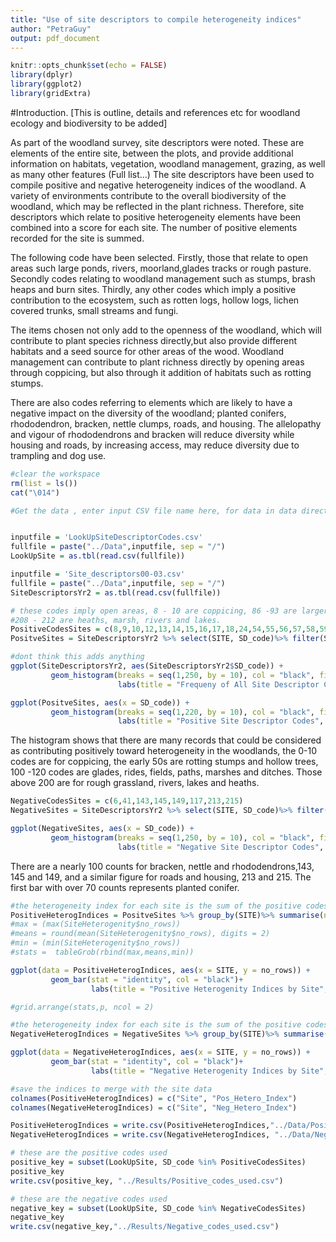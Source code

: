 ```yaml
---
title: "Use of site descriptors to compile heterogeneity indices"
author: "PetraGuy"
output: pdf_document
---
```


```r
knitr::opts_chunk$set(echo = FALSE)
library(dplyr)
library(ggplot2)
library(gridExtra)
```

#Introduction.
[This is outline, details and references etc for woodland ecology and biodiversity to be added]

As part of the woodland survey, site descriptors were noted. These are elements of the entire site, between the plots, and provide additional information on habitats, vegetation, woodland management, grazing, as well as many other features (Full list...) The site descriptors have been used to compile positive and negative heterogeneity indices of the woodland. A variety of environments contribute to the overall biodiversity of the woodland, which may be reflected in the plant richness. Therefore, site descriptors which relate to positive heterogeneity elements have been combined into a score for each site. The number of positive elements recorded for the site is summed.

The following code have been selected. Firstly, those that relate to open areas such large ponds, rivers, moorland,glades tracks or rough pasture.  Secondly codes relating to woodland management such as stumps, brash heaps and burn sites.  Thirdly, any other codes which imply a positive contribution to the ecosystem, such as rotten logs, hollow logs, lichen covered trunks, small streams and fungi.

The items chosen not only add to the openness of the woodland, which will contribute to plant species richness directly,but also provide different habitats and a seed source for other areas of the wood. Woodland management can contribute to plant richness directly by opening areas through coppicing, but also through it addition of habitats such as rotting stumps. 

There are also codes referring to elements which are likely to have a negative impact on the diversity of the woodland; planted conifers, rhododendron, bracken, nettle clumps, roads, and housing. The allelopathy and vigour of rhododendrons and bracken will reduce diversity while housing and roads, by increasing access, may reduce diversity due to trampling and dog use. 

```r
#clear the workspace
rm(list = ls())
cat("\014")
```

```r
#Get the data , enter input CSV file name here, for data in data directory


inputfile = 'LookUpSiteDescriptorCodes.csv'
fullfile = paste("../Data",inputfile, sep = "/")
LookUpSite = as.tbl(read.csv(fullfile))

inputfile = 'Site_descriptors00-03.csv'
fullfile = paste("../Data",inputfile, sep = "/")
SiteDescriptorsYr2 = as.tbl(read.csv(fullfile))


```



```r
# these codes imply open areas, 8 - 10 are coppicing, 86 -93 are larger water features, 105-117 are glades and tracks
#208 - 212 are heaths, marsh, rivers and lakes.
PositiveCodesSites = c(8,9,10,12,13,14,15,16,17,18,24,54,55,56,57,58,59,61,62,63,64,65,86,87,88,89,90,91,92,93,105,106,107,108,109,110,111,112,113,114,115,116,150,151,152,153,157,158,208,209,210,211,212)
PositveSites = SiteDescriptorsYr2 %>% select(SITE, SD_code)%>% filter(SD_code %in% PositiveCodesSites)
```


```r
#dont think this adds anything
ggplot(SiteDescriptorsYr2, aes(SiteDescriptorsYr2$SD_code)) +
         geom_histogram(breaks = seq(1,250, by = 10), col = "black", fill = "green")+
                        labs(title = "Frequeny of All Site Descriptor Codes", x = "Site descriptor code", y = "Count")
```


```r
ggplot(PositveSites, aes(x = SD_code)) +
         geom_histogram(breaks = seq(1,220, by = 10), col = "black", fill = "green")+
                        labs(title = "Positive Site Descriptor Codes", x = "Site descriptor code", y = "Count in data")
```
The histogram shows that there are many records that could be considered as contributing positively toward heterogeneity in the woodlands, the 0-10 codes are for coppicing, the early 50s are rotting stumps and hollow trees, 100 -120 codes are glades, rides, fields, paths, marshes and ditches. Those above 200 are for rough grassland, rivers, lakes and heaths.


```r
NegativeCodesSites = c(6,41,143,145,149,117,213,215)
NegativeSites = SiteDescriptorsYr2 %>% select(SITE, SD_code)%>% filter(SD_code %in% NegativeCodesSites)
```


```r
ggplot(NegativeSites, aes(x = SD_code)) +
         geom_histogram(breaks = seq(1,250, by = 10), col = "black", fill = "green")+
                        labs(title = "Negative Site Descriptor Codes", x = "SD code", y = "Count in data")
```

There are a nearly 100 counts for bracken, nettle and rhododendrons,143, 145 and 149, and a similar figure for roads and housing, 213 and 215. The first bar with over 70 counts represents planted conifer.

```r
#the heterogeneity index for each site is the sum of the positive codes
PositiveHeterogIndices = PositveSites %>% group_by(SITE)%>% summarise(no_rows = length(SITE))
#max = (max(SiteHeterogenity$no_rows))
#means = round(mean(SiteHeterogenity$no_rows), digits = 2)
#min = (min(SiteHeterogenity$no_rows))
#stats =  tableGrob(rbind(max,means,min))

ggplot(data = PositiveHeterogIndices, aes(x = SITE, y = no_rows)) +
         geom_bar(stat = "identity", col = "black")+
                  labs(title = "Positive Heterogenity Indices by Site", x = "Site", y = "Number of positive codes")

#grid.arrange(stats,p, ncol = 2)

```

```r
#the heterogeneity index for each site is the sum of the positive codes
NegativeHeterogIndices = NegativeSites %>% group_by(SITE)%>% summarise(no_rows = length(SITE))

ggplot(data = NegativeHeterogIndices, aes(x = SITE, y = no_rows)) +
         geom_bar(stat = "identity", col = "black")+
                  labs(title = "Negative Heterogenity Indices by Site", x = "Site", y = "Number of negative codes")
```

```r
#save the indices to merge with the site data 
colnames(PositiveHeterogIndices) = c("Site", "Pos_Hetero_Index")
colnames(NegativeHeterogIndices) = c("Site", "Neg_Hetero_Index")

PositiveHeterogIndices = write.csv(PositiveHeterogIndices,"../Data/PositiveHeterogIndices.csv")
NegativeHeterogIndices = write.csv(NegativeHeterogIndices, "../Data/NegativeHeterogIndices")

```

```r
# these are the positive codes used
positive_key = subset(LookUpSite, SD_code %in% PositiveCodesSites)
positive_key
write.csv(positive_key, "../Results/Positive_codes_used.csv")
```
```r
# these are the negative codes used
negative_key = subset(LookUpSite, SD_code %in% NegativeCodesSites)
negative_key
write.csv(negative_key,"../Results/Negative_codes_used.csv")
```




